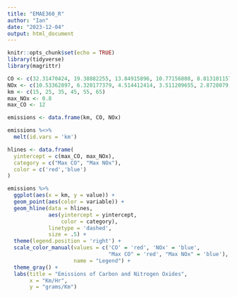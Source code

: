 ```yaml
---
title: "EMAE360_R"
author: "Ian"
date: "2023-12-04"
output: html_document
---
```


```r
knitr::opts_chunk$set(echo = TRUE)
library(tidyverse)
library(magrittr)
```

```r
CO <- c(32.31470424, 19.38882255, 13.84915896, 10.77156808, 8.813101157, 7.457239441)
NOx <- c(10.53362897, 6.320177379, 4.514412414, 3.511209655, 2.8728079, 2.430837454)
km <- c(15, 25, 35, 45, 55, 65)
max_NOx <- 0.8
max_CO <- 12

emissions <- data.frame(km, CO, NOx)

emissions %<>% 
  melt(id.vars = 'km')

hlines <- data.frame(
  yintercept = c(max_CO, max_NOx),
  category = c("Max CO", "Max NOx"),
  color = c('red','blue')
)

emissions %>% 
  ggplot(aes(x = km, y = value)) +
  geom_point(aes(color = variable)) +
  geom_hline(data = hlines,
             aes(yintercept = yintercept,
                 color = category),
             linetype = 'dashed', 
             size = .5) + 
  theme(legend.position = 'right') +
  scale_color_manual(values = c('CO' = 'red', 'NOx' = 'blue',
                                "Max CO" = 'red', "Max NOx" = 'blue'),
                     name = "Legend") + 
  theme_gray() +
  labs(title = "Emissions of Carbon and Nitrogen Oxides",
       x = "Km/Hr",
       y = "grams/Km")
```
